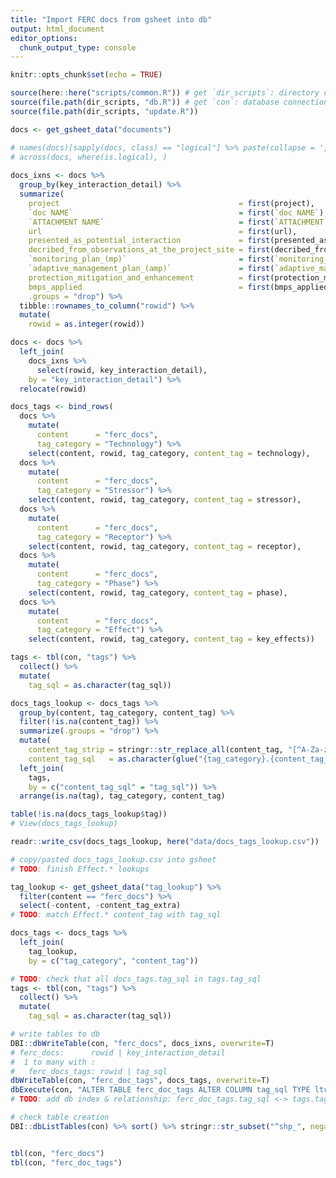 ```yaml
---
title: "Import FERC docs from gsheet into db"
output: html_document
editor_options: 
  chunk_output_type: console
---
```


```r
knitr::opts_chunk$set(echo = TRUE)
```


```r
source(here::here("scripts/common.R")) # get `dir_scripts`: directory of apps/scripts
source(file.path(dir_scripts, "db.R")) # get `con`: database connection object
source(file.path(dir_scripts, "update.R"))

docs <- get_gsheet_data("documents") 

# names(docs)[sapply(docs, class) == "logical"] %>% paste(collapse = ',\n') %>% cat()
# across(docs, where(is.logical), )
  
docs_ixns <- docs %>% 
  group_by(key_interaction_detail) %>% 
  summarize(
    project                                        = first(project), 
    `doc NAME`                                     = first(`doc NAME`), 
    `ATTACHMENT NAME`                              = first(`ATTACHMENT NAME`), 
    url                                            = first(url), 
    presented_as_potential_interaction             = first(presented_as_potential_interaction),
    decribed_from_observations_at_the_project_site = first(decribed_from_observations_at_the_project_site),
    `monitoring_plan_(mp)`                         = first(`monitoring_plan_(mp)`),
    `adaptive_management_plan_(amp)`               = first(`adaptive_management_plan_(amp)`),
    protection_mitigation_and_enhancement          = first(protection_mitigation_and_enhancement),
    bmps_applied                                   = first(bmps_applied),
    .groups = "drop") %>% 
  tibble::rownames_to_column("rowid") %>% 
  mutate(
    rowid = as.integer(rowid))

docs <- docs %>% 
  left_join(
    docs_ixns %>% 
      select(rowid, key_interaction_detail), 
    by = "key_interaction_detail") %>% 
  relocate(rowid)

docs_tags <- bind_rows(
  docs %>% 
    mutate(
      content      = "ferc_docs",
      tag_category = "Technology") %>% 
    select(content, rowid, tag_category, content_tag = technology),
  docs %>% 
    mutate(
      content      = "ferc_docs",
      tag_category = "Stressor") %>% 
    select(content, rowid, tag_category, content_tag = stressor),
  docs %>% 
    mutate(
      content      = "ferc_docs",
      tag_category = "Receptor") %>% 
    select(content, rowid, tag_category, content_tag = receptor),
  docs %>% 
    mutate(
      content      = "ferc_docs",
      tag_category = "Phase") %>% 
    select(content, rowid, tag_category, content_tag = phase),
  docs %>% 
    mutate(
      content      = "ferc_docs",
      tag_category = "Effect") %>% 
    select(content, rowid, tag_category, content_tag = key_effects))

tags <- tbl(con, "tags") %>% 
  collect() %>% 
  mutate(
    tag_sql = as.character(tag_sql))

docs_tags_lookup <- docs_tags %>% 
  group_by(content, tag_category, content_tag) %>% 
  filter(!is.na(content_tag)) %>% 
  summarize(.groups = "drop") %>% 
  mutate(
    content_tag_strip = stringr::str_replace_all(content_tag, "[^A-Za-z0-9_.]", ""),
    content_tag_sql   = as.character(glue("{tag_category}.{content_tag_strip}"))) %>% 
  left_join(
    tags,
    by = c("content_tag_sql" = "tag_sql")) %>% 
  arrange(is.na(tag), tag_category, content_tag)

table(!is.na(docs_tags_lookup$tag))
# View(docs_tags_lookup)

readr::write_csv(docs_tags_lookup, here("data/docs_tags_lookup.csv"))

# copy/pasted docs_tags_lookup.csv into gsheet
# TODO: finish Effect.* lookups

tag_lookup <- get_gsheet_data("tag_lookup") %>% 
  filter(content == "ferc_docs") %>% 
  select(-content, -content_tag_extra)
# TODO: match Effect.* content_tag with tag_sql

docs_tags <- docs_tags %>% 
  left_join(
    tag_lookup,
    by = c("tag_category", "content_tag"))

# TODO: check that all docs_tags.tag_sql in tags.tag_sql
tags <- tbl(con, "tags") %>% 
  collect() %>% 
  mutate(
    tag_sql = as.character(tag_sql))

# write tables to db
DBI::dbWriteTable(con, "ferc_docs", docs_ixns, overwrite=T)
# ferc_docs:      rowid | key_interaction_detail
#  1 to many with :
#   ferc_docs_tags: rowid | tag_sql
dbWriteTable(con, "ferc_doc_tags", docs_tags, overwrite=T)
dbExecute(con, "ALTER TABLE ferc_doc_tags ALTER COLUMN tag_sql TYPE ltree USING text2ltree(tag_sql);")
# TODO: add db index & relationship: ferc_doc_tags.tag_sql <-> tags.tag_sql

# check table creation
DBI::dbListTables(con) %>% sort() %>% stringr::str_subset("^shp_", negate=T)


tbl(con, "ferc_docs")
tbl(con, "ferc_doc_tags")
```


